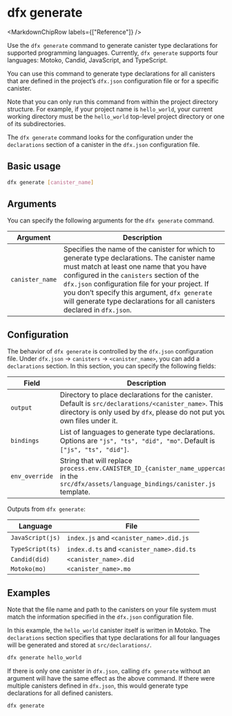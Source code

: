 
# dfx generate

<MarkdownChipRow labels={["Reference"]} />

Use the `dfx generate` command to generate canister type declarations for supported programming languages. Currently, `dfx generate` supports four languages: Motoko, Candid, JavaScript, and TypeScript.

You can use this command to generate type declarations for all canisters that are defined in the project’s `dfx.json` configuration file or for a specific canister.

Note that you can only run this command from within the project directory structure. For example, if your project name is `hello_world`, your current working directory must be the `hello_world` top-level project directory or one of its subdirectories.

The `dfx generate` command looks for the configuration under the `declarations` section of a canister in the `dfx.json` configuration file.

## Basic usage

``` bash
dfx generate [canister_name]
```

## Arguments

You can specify the following arguments for the `dfx generate` command.

| Argument        | Description                                                                                                                                                                                                                                                                                                                                                        |
|-----------------|--------------------------------------------------------------------------------------------------------------------------------------------------------------------------------------------------------------------------------------------------------------------------------------------------------------------------------------------------------------------|
| `canister_name` | Specifies the name of the canister for which to generate type declarations. The canister name must match at least one name that you have configured in the `canisters` section of the `dfx.json` configuration file for your project. If you don’t specify this argument, `dfx generate` will generate type declarations for all canisters declared in `dfx.json`. |

## Configuration

The behavior of `dfx generate` is controlled by the `dfx.json` configuration file. Under `dfx.json` → `canisters` → `<canister_name>`, you can add a `declarations` section. In this section, you can specify the following fields:

| Field          | Description                                                                                                                                  |
|----------------|----------------------------------------------------------------------------------------------------------------------------------------------|
| `output`       | Directory to place declarations for the canister. Default is `src/declarations/<canister_name>`. This directory is only used by `dfx`, please do not put your own files under it. |
| `bindings`     | List of languages to generate type declarations. Options are `"js", "ts", "did", "mo"`. Default is `["js", "ts", "did"]`.                    |
| `env_override` | String that will replace `process.env.CANISTER_ID_{canister_name_uppercase}` in the `src/dfx/assets/language_bindings/canister.js` template. |

Outputs from `dfx generate`:

| Language         | File                                     |
|------------------|------------------------------------------|
| `JavaScript(js)` | `index.js` and `<canister_name>.did.js`  |
| `TypeScript(ts)` | `index.d.ts` and `<canister_name>.did.ts`|
| `Candid(did)`    | `<canister_name>.did`                    |
| `Motoko(mo)`     | `<canister_name>.mo`                     |

## Examples

Note that the file name and path to the canisters on your file system must match the information specified in the `dfx.json` configuration file.

In this example, the `hello_world` canister itself is written in Motoko. The `declarations` section specifies that type declarations for all four languages will be generated and stored at `src/declarations/`.

``` bash
dfx generate hello_world
```

If there is only one canister in `dfx.json`, calling `dfx generate` without an argument will have the same effect as the above command. If there were multiple canisters defined in `dfx.json`, this would generate type declarations for all defined canisters.

``` bash
dfx generate
```
